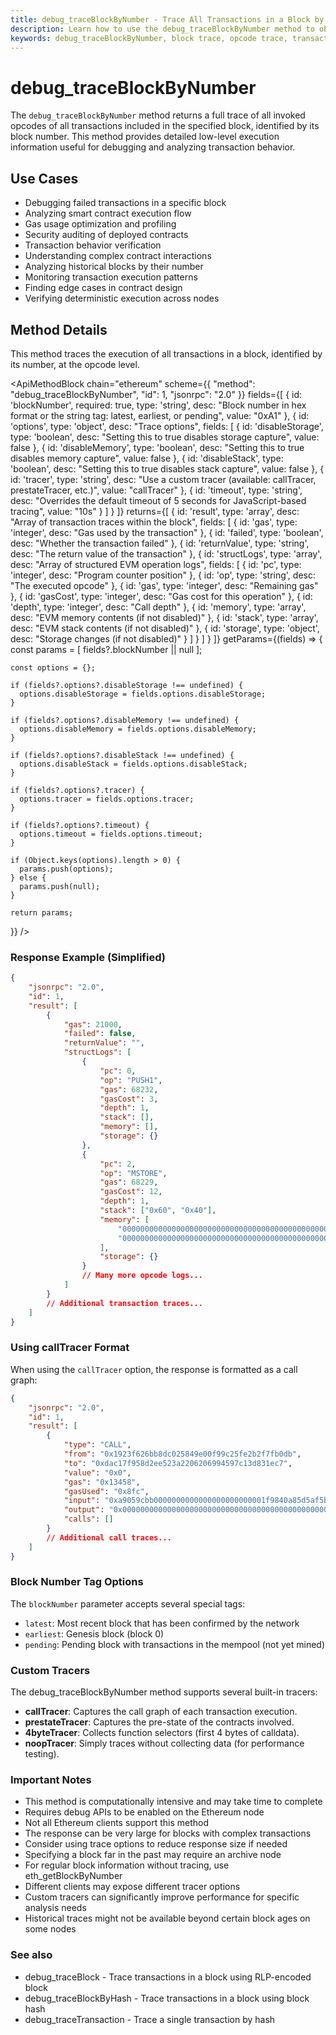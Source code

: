 ```yaml
---
title: debug_traceBlockByNumber - Trace All Transactions in a Block by Number | Ethereum API Methods
description: Learn how to use the debug_traceBlockByNumber method to obtain a full trace of all invoked opcodes of all transactions included in a specific Ethereum block identified by its number.
keywords: debug_traceBlockByNumber, block trace, opcode trace, transaction trace, ethereum debugging, block number, execution trace
---
```


# debug_traceBlockByNumber

The `debug_traceBlockByNumber` method returns a full trace of all invoked opcodes of all transactions included in the specified block, identified by its block number. This method provides detailed low-level execution information useful for debugging and analyzing transaction behavior.

## Use Cases

- Debugging failed transactions in a specific block
- Analyzing smart contract execution flow
- Gas usage optimization and profiling
- Security auditing of deployed contracts
- Transaction behavior verification
- Understanding complex contract interactions
- Analyzing historical blocks by their number
- Monitoring transaction execution patterns
- Finding edge cases in contract design
- Verifying deterministic execution across nodes

## Method Details

This method traces the execution of all transactions in a block, identified by its number, at the opcode level.

<ApiMethodBlock
    chain="ethereum"
  scheme={{
    "method": "debug_traceBlockByNumber",
    "id": 1,
    "jsonrpc": "2.0"
  }}
  fields={[
    {
      id: 'blockNumber',
      required: true,
      type: 'string',
      desc: "Block number in hex format or the string tag: latest, earliest, or pending",
      value: "0xA1"
    },
    {
      id: 'options',
      type: 'object',
      desc: "Trace options",
      fields: [
        {
          id: 'disableStorage',
          type: 'boolean',
          desc: "Setting this to true disables storage capture",
          value: false
        },
        {
          id: 'disableMemory',
          type: 'boolean',
          desc: "Setting this to true disables memory capture",
          value: false
        },
        {
          id: 'disableStack',
          type: 'boolean',
          desc: "Setting this to true disables stack capture",
          value: false
        },
        {
          id: 'tracer',
          type: 'string',
          desc: "Use a custom tracer (available: callTracer, prestateTracer, etc.)",
          value: "callTracer"
        },
        {
          id: 'timeout',
          type: 'string',
          desc: "Overrides the default timeout of 5 seconds for JavaScript-based tracing",
          value: "10s"
        }
      ]
    }
  ]}
  returns={[
    {
      id: 'result',
      type: 'array',
      desc: "Array of transaction traces within the block",
      fields: [
        {
          id: 'gas',
          type: 'integer',
          desc: "Gas used by the transaction"
        },
        {
          id: 'failed',
          type: 'boolean',
          desc: "Whether the transaction failed"
        },
        {
          id: 'returnValue',
          type: 'string',
          desc: "The return value of the transaction"
        },
        {
          id: 'structLogs',
          type: 'array',
          desc: "Array of structured EVM operation logs",
          fields: [
            {
              id: 'pc',
              type: 'integer',
              desc: "Program counter position"
            },
            {
              id: 'op',
              type: 'string',
              desc: "The executed opcode"
            },
            {
              id: 'gas',
              type: 'integer',
              desc: "Remaining gas"
            },
            {
              id: 'gasCost',
              type: 'integer',
              desc: "Gas cost for this operation"
            },
            {
              id: 'depth',
              type: 'integer',
              desc: "Call depth"
            },
            {
              id: 'memory',
              type: 'array',
              desc: "EVM memory contents (if not disabled)"
            },
            {
              id: 'stack',
              type: 'array',
              desc: "EVM stack contents (if not disabled)"
            },
            {
              id: 'storage',
              type: 'object',
              desc: "Storage changes (if not disabled)"
            }
          ]
        }
      ]
    }
  ]}
  getParams={(fields) => {
    const params = [
      fields?.blockNumber || null
    ];

    const options = {};

    if (fields?.options?.disableStorage !== undefined) {
      options.disableStorage = fields.options.disableStorage;
    }

    if (fields?.options?.disableMemory !== undefined) {
      options.disableMemory = fields.options.disableMemory;
    }

    if (fields?.options?.disableStack !== undefined) {
      options.disableStack = fields.options.disableStack;
    }

    if (fields?.options?.tracer) {
      options.tracer = fields.options.tracer;
    }

    if (fields?.options?.timeout) {
      options.timeout = fields.options.timeout;
    }

    if (Object.keys(options).length > 0) {
      params.push(options);
    } else {
      params.push(null);
    }

    return params;

}}
/>

### Response Example (Simplified)

```json
{
	"jsonrpc": "2.0",
	"id": 1,
	"result": [
		{
			"gas": 21000,
			"failed": false,
			"returnValue": "",
			"structLogs": [
				{
					"pc": 0,
					"op": "PUSH1",
					"gas": 68232,
					"gasCost": 3,
					"depth": 1,
					"stack": [],
					"memory": [],
					"storage": {}
				},
				{
					"pc": 2,
					"op": "MSTORE",
					"gas": 68229,
					"gasCost": 12,
					"depth": 1,
					"stack": ["0x60", "0x40"],
					"memory": [
						"0000000000000000000000000000000000000000000000000000000000000000",
						"0000000000000000000000000000000000000000000000000000000000000000"
					],
					"storage": {}
				}
				// Many more opcode logs...
			]
		}
		// Additional transaction traces...
	]
}
```

### Using callTracer Format

When using the `callTracer` option, the response is formatted as a call graph:

```json
{
	"jsonrpc": "2.0",
	"id": 1,
	"result": [
		{
			"type": "CALL",
			"from": "0x1923f626bb8dc025849e00f99c25fe2b2f7fb0db",
			"to": "0xdac17f958d2ee523a2206206994597c13d831ec7",
			"value": "0x0",
			"gas": "0x13458",
			"gasUsed": "0x8fc",
			"input": "0xa9059cbb0000000000000000000000001f9840a85d5af5bf1d1762f925bdaddc4201f984000000000000000000000000000000000000000000000002b5e3af16b1880000",
			"output": "0x0000000000000000000000000000000000000000000000000000000000000001",
			"calls": []
		}
		// Additional call traces...
	]
}
```

### Block Number Tag Options

The `blockNumber` parameter accepts several special tags:

- `latest`: Most recent block that has been confirmed by the network
- `earliest`: Genesis block (block 0)
- `pending`: Pending block with transactions in the mempool (not yet mined)

### Custom Tracers

The debug_traceBlockByNumber method supports several built-in tracers:

- **callTracer**: Captures the call graph of each transaction execution.
- **prestateTracer**: Captures the pre-state of the contracts involved.
- **4byteTracer**: Collects function selectors (first 4 bytes of calldata).
- **noopTracer**: Simply traces without collecting data (for performance testing).

### Important Notes

- This method is computationally intensive and may take time to complete
- Requires debug APIs to be enabled on the Ethereum node
- Not all Ethereum clients support this method
- The response can be very large for blocks with complex transactions
- Consider using trace options to reduce response size if needed
- Specifying a block far in the past may require an archive node
- For regular block information without tracing, use eth_getBlockByNumber
- Different clients may expose different tracer options
- Custom tracers can significantly improve performance for specific analysis needs
- Historical traces might not be available beyond certain block ages on some nodes

### See also

- <Link to="/docs/ethereum/debug-methods/debug_traceBlock" title="Trace all transactions in a block using its raw RLP-encoded form">debug_traceBlock</Link> - Trace transactions in a block using RLP-encoded block
- <Link to="/docs/ethereum/debug-methods/debug_traceBlockByHash" title="Trace all transactions in a block using its hash">debug_traceBlockByHash</Link> - Trace transactions in a block using block hash
- <Link to="/docs/ethereum/debug-methods/debug_traceTransaction" title="Get detailed execution trace for a specific transaction">debug_traceTransaction</Link> - Trace a single transaction by hash
